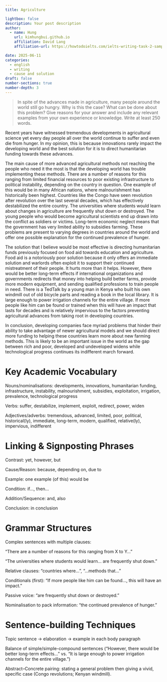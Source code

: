 ```yaml
---
title: Agriculture

lightbox: false
description: Your post description
author:
  - name: Hung
    url: kimhungbui.github.io
    affiliation: David Lang
    affiliation-url: https://howtodoielts.com/ielts-writing-task-2-sample-answer-agriculture-cambridge-ielts-13/

date: 2025-06-11
categories:
  - english
  - writing
  - cause and solution
draft: false
number-sections: true
number-depth: 3
---
```


> In spite of the advances made in agriculture, many people around the world still go hungry. Why is this the case? What can be done about this problem?
> Give reasons for your answer and include any relevant examples from your own experience or knowledge. Write at least 250 words.

Recent years have witnessed tremendous developments in agricultural science yet every day people all over the world continue to suffer and even die from hunger. In my opinion, this is because innovations rarely impact the developing world and the best solution for it is to direct humanitarian funding towards these advances.

The main cause of more advanced agricultural methods not reaching the people who need it the most is that the developing world has trouble implementing these methods. There are a number of reasons for this ranging from limited financial resources to poor existing infrastructure to political instability, depending on the country in question. One example of this would be in many African nations, where malnourishment has historically been highest. Countries like the Congo have seen revolution after revolution over the last several decades, which has effectively destabilized the entire country. The universities where students would learn about changes in agriculture are frequently shut down or destroyed. The young people who would become agricultural scientists end up drawn into the conflict as soldiers or victims. Long-term economic neglect means that the government has very limited ability to subsidies farming. These problems are present to varying degrees in countries around the world and offer one possible explanation for the continued prevalence of hunger.

The solution that I believe would be most effective is directing humanitarian funds previously focused on food aid towards education and agriculture. Food aid is a notoriously poor solution because it only offers an immediate solution and warlords often exploit it to support their continued mistreatment of their people. It hurts more than it helps. However, there would be better long-term effects if international organizations and governments redirects that money into helping build better farms, provide more modern equipment, and sending qualified professions to train people in need. There is a TedTalk by a young man in Kenya who built his own windmill out of old bicycle parts and reading a book in the local library. It is large enough to power irrigation channels for the entire village. If more people like him can be found or trained when this will have an impact that lasts for decades and is relatively impervious to the factors preventing agricultural advances from taking root in developing countries.

In conclusion, developing companies face myriad problems that hinder their ability to take advantage of newer agricultural models and we should direct more funding to helping these countries learn more about new farming methods. This is likely to be an important issue in the world as the gap between rich and poor, developed and undeveloped widens while technological progress continues its indifferent march forward.

# Key Academic Vocabulary
Nouns/nominalisations: developments, innovations, humanitarian funding, infrastructure, instability, malnourishment, subsidies, exploitation, irrigation, prevalence, technological progress

Verbs: suffer, destabilize, implement, exploit, redirect, power, widen

Adjectives/adverbs: tremendous, advanced, limited, poor, political, historical(ly), immediate, long-term, modern, qualified, relative(ly), impervious, indifferent

# Linking & Signposting Phrases
Contrast: yet, however, but

Cause/Reason: because, depending on, due to

Example: one example (of this) would be

Condition: if…, then…

Addition/Sequence: and, also

Conclusion: in conclusion

# Grammar Structures
Complex sentences with multiple clauses:

“There are a number of reasons for this ranging from X to Y…”

“The universities where students would learn… are frequently shut down.”

Relative clauses: “countries where…”, “…methods that…”

Conditionals (first): “If more people like him can be found…, this will have an impact.”

Passive voice: “are frequently shut down or destroyed.”

Nominalisation to pack information: “the continued prevalence of hunger.”

# Sentence-building Techniques
Topic sentence → elaboration → example in each body paragraph

Balance of simple/simple-compound sentences (“However, there would be better long-term effects…” vs. “It is large enough to power irrigation channels for the entire village.”)

Abstract–Concrete pairing: stating a general problem then giving a vivid, specific case (Congo revolutions; Kenyan windmill).